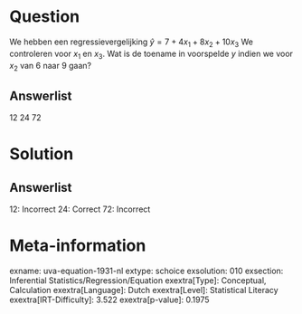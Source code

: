 Question
========

We hebben een regressievergelijking $\hat{y} = 7 + 4x_{1} +
8x_{2} + 10x_{3}$ We controleren voor *x*~1~ en *x*~3~. Wat is de
toename in voorspelde *y* indien we voor *x*~2~ van 6 naar 9 gaan?

Answerlist
----------

12
24
72

Solution
========

Answerlist
----------

12: Incorrect
24: Correct
72: Incorrect

Meta-information
================
exname: uva-equation-1931-nl
extype: schoice
exsolution: 010
exsection: Inferential Statistics/Regression/Equation
exextra[Type]: Conceptual, Calculation
exextra[Language]: Dutch
exextra[Level]: Statistical Literacy
exextra[IRT-Difficulty]: 3.522
exextra[p-value]: 0.1975
